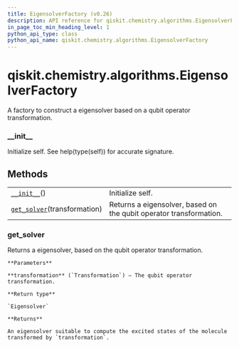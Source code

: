 ```yaml
---
title: EigensolverFactory (v0.26)
description: API reference for qiskit.chemistry.algorithms.EigensolverFactory in qiskit v0.26
in_page_toc_min_heading_level: 1
python_api_type: class
python_api_name: qiskit.chemistry.algorithms.EigensolverFactory
---
```


<span id="qiskit-chemistry-algorithms-eigensolverfactory" />

# qiskit.chemistry.algorithms.EigensolverFactory

<Class id="qiskit.chemistry.algorithms.EigensolverFactory" isDedicatedPage={true} github="https://github.com/qiskit-community/qiskit-aqua/tree/stable/0.9/qiskit/chemistry/algorithms/excited_states_solvers/eigensolver_factories/eigensolver_factory.py" signature="EigensolverFactory" modifiers="class">
  A factory to construct a eigensolver based on a qubit operator transformation.

  ### \_\_init\_\_

  <Function id="qiskit.chemistry.algorithms.EigensolverFactory.__init__" signature="__init__()">
    Initialize self. See help(type(self)) for accurate signature.
  </Function>

  ## Methods

  |                                                                                                                                                        |                                                                    |
  | ------------------------------------------------------------------------------------------------------------------------------------------------------ | ------------------------------------------------------------------ |
  | [`__init__`](#qiskit.chemistry.algorithms.EigensolverFactory.__init__ "qiskit.chemistry.algorithms.EigensolverFactory.__init__")()                     | Initialize self.                                                   |
  | [`get_solver`](#qiskit.chemistry.algorithms.EigensolverFactory.get_solver "qiskit.chemistry.algorithms.EigensolverFactory.get_solver")(transformation) | Returns a eigensolver, based on the qubit operator transformation. |

  ### get\_solver

  <Function id="qiskit.chemistry.algorithms.EigensolverFactory.get_solver" signature="get_solver(transformation)" modifiers="abstract">
    Returns a eigensolver, based on the qubit operator transformation.

    **Parameters**

    **transformation** (`Transformation`) – The qubit operator transformation.

    **Return type**

    `Eigensolver`

    **Returns**

    An eigensolver suitable to compute the excited states of the molecule transformed by `transformation`.
  </Function>
</Class>

